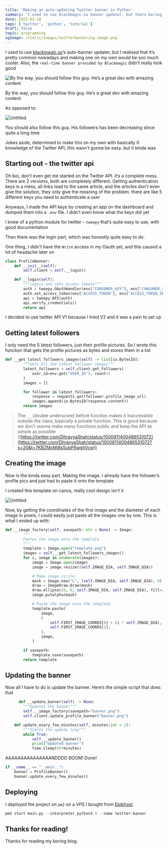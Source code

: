```yaml
---
title: 'Making an auto-updating Twitter banner in Python'
summary: 'I used to use blackmagic.so banner updater, but thats boring. So I made my own.'
date: 2022-03-10
tags: ['twitter', 'python', 'tutorial']
draft: false
topic: programming
ogImage: /static/images/twitterbanner/og-image.png
---
```


I used to use [blackmagic.so](https://blackmagic.so)’s auto-banner updater, but I realised that it’s pretty common nowadays and making one on my own would be soo much cooler. Also, the `real-time banner provided by Blackmagic` didn’t really look good

![By the way, you should follow this guy. He’s a great dev with amazing content](/static/images/twitterbanner/Untitled.png)

By the way, you should follow this guy. He’s a great dev with amazing content

As opposed to:

![Untitled](/static/images/twitterbanner/Untitled%201.png)

You should also follow this guy. His followers has been decreasing since quite a long time

Jokes aside, determined to make this on my own with basically 0 knowledge of the Twitter API, this wasn’t gonna be easy. but it kinda was

## Starting out - the twitter api

Oh boi, don’t even get me started on the Twitter API. it’s a complete mess. There are 2 versions, both are completely different. Getting authentication keys is a mess, all links lead to the same article, and the articles don’t even give the solution, they only give the meaning of the problem. there are like 5 different keys you need to authenticate a user

Anyways, I made the API keys by creating an app on the dashboard and dumped them into a `.env` file. I didn’t even know what the keys did yet

I knew of a python module for twitter - `tweepy` that’s quite easy to use, with good documentation

Then there was the login part, which was honestly quite easy to do.

One thing, I didn’t have the `Write` access in my Oauth yet, and this caused a lot of headache later on

```python
class ProfileBanner:
    def __init__(self):
        self.client = self.__login()

    def __login(self):
        """Logins and sets access tokens"""
        auth = tweepy.OAuthHandler(env["CONSUMER_KEY"], env["CONSUMER_SECRET"])
        auth.set_access_token(env["ACCESS_TOKEN"], env["ACCESS_TOKEN_SECRET"])
        api = tweepy.API(auth)
        api.verify_credentials()
        return api
```

I decided to use twitter API V1 because I tried V2 and it was a pain to set up

## Getting latest followers

I only need the 5 latest followers, just their profile pictures. So I wrote this function that gets the profile pictures as bytes and stores them in a list

```python
def __get_latest_followers_images(self) -> list[io.BytesIO]:
        """Gets all the latest follower images"""
        latest_followers = self.client.get_followers(
            user_id=env.get("USER_ID"), count=5
        )
        images = []

        for follower in latest_followers:
            response = requests.get(follower.profile_image_url)
            images.append(io.BytesIO(response.content))
        return images
```

> The `__` (double underscore) before function makes it inaccessible outside the class, basically a private function. This is good because we don't wanna make many functions public and keep the API as simple as possible ([https://twitter.com/DhravyaShah/status/1500911400486531072](https://twitter.com/DhravyaShah/status/1500911400486531072?s=20&t=7KBZMxMj8sSubP6wgIjVcw))

## Creating the image

Now is the kinda easy part. Making the image. I already have the follower’s profile pics and just had to paste it onto the template

I created this template on canva, really cool design isn’t it

![Untitled](/static/images/twitterbanner/Untitled%202.png)

Now, by getting the coordinates of the first image and the diameter of each image in pixels, I could easily just paste all the images one by one. This is what I ended up with:

```python
def __image_factory(self, savepath: str = None) -> Image:
        """
        Pastes the image onto the template
        """
        template = Image.open("template.png")
        images = self.__get_latest_followers_images()
        for i, image in enumerate(images):
            image = Image.open(image)
            image = image.resize((self.IMAGE_DIA, self.IMAGE_DIA))

            # Make image circle
            mask = Image.new("L", (self.IMAGE_DIA, self.IMAGE_DIA), 0)
            draw = ImageDraw.Draw(mask)
            draw.ellipse((0, 0, self.IMAGE_DIA, self.IMAGE_DIA), fill=255)
            image.putalpha(mask)

            # Paste the image onto the template
            template.paste(
                image,
                (
                    self.FIRST_IMAGE_COORDS[0] + (i * self.IMAGE_DIA),
                    self.FIRST_IMAGE_COORDS[1],
                ),
                image,
            )

        if savepath:
            template.save(savepath)
        return template
```

## Updating the banner

Now all I have to do is update the banner. Here’s the simple script that does that

```python
	  def __update_banner(self) -> None:
        """Updates the banner"""
        self.__image_factory(savepath="banner.png")
        self.client.update_profile_banner("banner.png")

    def update_every_few_minutes(self, minutes:int = 2):
        """Starts the update loop"""
        while True:
            self.__update_banner()
            print("Updated banner")
            time.sleep(60*minutes)
```

AAAAAAAAAAAAAAANDDDD BOOM! Done!

```python
if __name__ == "__main__":
    banner = ProfileBanner()
    banner.update_every_few_minutes()
```

## Deploying

I deployed the project on `pm2` on a VPS I bought from [Epikhost](https://epikhost.xyz).

```python
pm2 start main.py --interpreter python3.9 --name twitter-banner
```

## Thanks for reading!

Thanks for reading my boring blog.
